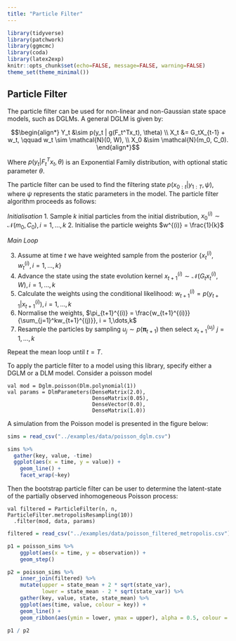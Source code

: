 ```yaml
---
title: "Particle Filter"
---
```


```r
library(tidyverse)
library(patchwork)
library(ggmcmc)
library(coda)
library(latex2exp)
knitr::opts_chunk$set(echo=FALSE, message=FALSE, warning=FALSE)
theme_set(theme_minimal())
```

## Particle Filter

The particle filter can be used for non-linear and non-Gaussian state space models, such as DGLMs. A general DGLM is given by:

$$\begin{align*}
Y_t &\sim p(y_t | g(F_t^Tx_t), \theta) \\
X_t &= G_tX_{t-1} + w_t, \qquad w_t \sim \mathcal{N}(0, W), \\
X_0 &\sim \mathcal{N}(m_0, C_0).
\end{align*}$$

Where $p(y_t | F_t^Tx_t, \theta)$ is an Exponential Family distribution, with optional static parameter $\theta$.

The particle filter can be used to find the filtering state $p(x_{0:t}|y_{1:T}, \psi)$, where $\psi$ represents the static parameters in the model. The particle filter algorithm proceeds as follows:

*Initialisation*
1. Sample $k$ initial particles from the initial distribution, $x_0^{(i)} \sim \mathcal{N}(m_0, C_0), i = 1,\dots,k$
2. Initialise the particle weights $w^{(i)} = \frac{1}{k}$

*Main Loop*

3. Assume at time $t$ we have weighted sample from the posterior $\{x_t^{(i)}, w_t^{(i)}, i = 1,\dots,k\}$ 
4. Advance the state using the state evolution kernel $x_{t+1}^{(i)} \sim \mathcal{N}(G_tx_t^{(i)}, W), i = 1,\dots,k$
5. Calculate the weights using the conditional likelihood: $w_{t+1}^{(i)} = p(y_{t+1}|x_{t+1}^{(i)}), i = 1,\dots,k$
7. Normalise the weights, $\pi_{t+1}^{(i)} = \frac{w_{t+1}^{(i)}}{\sum_{j=1}^kw_{t+1}^{(j)}}, i = 1,\dots,k$
6. Resample the particles by sampling $u_j \sim p(\pmb\pi_{t+1})$ then select $x^{(u_j)}_{t+1}$ $j = 1,\dots,k$

Repeat the mean loop until $t = T$.

To apply the particle filter to a model using this library, specify either a DGLM or a DLM model. Consider a poisson model

```tut
val mod = Dglm.poisson(Dlm.polynomial(1))
val params = DlmParameters(DenseMatrix(2.0),
                           DenseMatrix(0.05),
                           DenseVector(0.0),
                           DenseMatrix(1.0))
```

A simulation from the Poisson model is presented in the figure below:

```r
sims = read_csv("../examples/data/poisson_dglm.csv")

sims %>%
  gather(key, value, -time)
  ggplot(aes(x = time, y = value)) +
    geom_line() +
    facet_wrap(~key)
```

Then the bootstrap particle filter can be user to determine the latent-state of the partially observed inhomogeneous Poisson process:

```tut
val filtered = ParticleFilter(n, n, ParticleFilter.metropolisResampling(10))
  .filter(mod, data, params)
```

```r
filtered = read_csv("../examples/data/poisson_filtered_metropolis.csv")

p1 = poisson_sims %>%
    ggplot(aes(x = time, y = observation)) +
    geom_step()

p2 = poisson_sims %>%
    inner_join(filtered) %>%
    mutate(upper = state_mean + 2 * sqrt(state_var),
           lower = state_mean - 2 * sqrt(state_var)) %>%
    gather(key, value, state, state_mean) %>%
    ggplot(aes(time, value, colour = key)) +
    geom_line() +
    geom_ribbon(aes(ymin = lower, ymax = upper), alpha = 0.5, colour = NA)

p1 / p2
```

